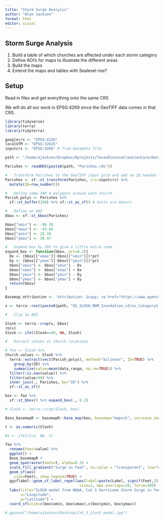```yaml
---
title: "Storm Surge Analysis"
author: "Alan Jackson"
format: html
editor: visual
---
```


## Storm Surge Analysis

1.  Build a table of which churches are affected under each storm category
2.  Define AOI's for maps to illustrate the different areas
3.  Build the maps
4.  Extend the maps and tables with Sealevel rise?

## Setup

Read in files and get everything onto the same CRS

We will do all our work in EPSG:4269 since the GeoTIFF data comes in that CRS.

```r
library(tidyverse)
library(terra)
library(tidyterra)

googlecrs <- "EPSG:4326"
localUTM <- "EPSG:32615"
inputcrs <- "EPSG:4269" # from metadata file

path <- "/home/ajackson/Dropbox/Rprojects/TexasDioceseCreationCare/Data/"

Parishes <- readRDS(paste0(path, "Parishes.rds"))

#   Transform Parishes to the GeoTIFF input grid and add an ID needed later for joins
Parishes <- sf::st_transform(Parishes, crs=inputcrs) %>% 
  mutate(ID=row_number())

#   Define some 100 m polygons around each church
Parish_polys <- Parishes %>% 
  sf::st_buffer(100) %>% sf::st_as_sf() # Units are meters

#   Define an AOI
bbox <- sf::st_bbox(Parishes)

bbox["xmin"] <- -96.38
bbox["xmax"] <- -93.66
bbox["ymin"] <- 28.39
bbox["ymax"] <- 30.47

#   Expand box by 20% to give a little extra room
expand_box <- function(bbox, pct=0.2){
  Dx <- (bbox[["xmax"]]-bbox[["xmin"]])*pct
  Dy <- (bbox[["ymax"]]-bbox[["ymin"]])*pct
  bbox["xmin"] <- bbox["xmin"] - Dx
  bbox["xmax"] <- bbox["xmax"] + Dx
  bbox["ymin"] <- bbox["ymin"] - Dy
  bbox["ymax"] <- bbox["ymax"] + Dy
  return(bbox)
}

Basemap_attribution <- 'attribution: &copy; <a href="https://www.openstreetmap.org/copyright">OpenStreetMap</a> contributors'
```

```r

x <- terra::rast(paste0(path, "US_SLOSH_MOM_Inundation_v3/us_Category5_MOM_Inundation_HIGH.tif")) 

#   Clip to AOI

Slosh <- terra::crop(x, bbox)
rm(x)
Slosh <- ifel(Slosh==99, NA, Slosh)

#   Extract values at church locations

# foo <- Slosh %>% 
Church_values <- Slosh %>% 
  terra::extract(vect(Parish_polys), method="bilinear", ID=TRUE) %>% 
    group_by(ID) %>% 
    summarize(value=mean(data_range, na.rm=TRUE)) %>% 
  filter(!is.nan(value)) %>% 
  filter(value<99) %>% 
  inner_join(., Parishes, by="ID") %>% 
  sf::st_as_sf()

box <- foo %>%
  sf::st_bbox() %>% expand_box(., 0.2)

# Slosh <- terra::crop(Slosh, box)

Base_basemapR <- basemapR::base_map(box, basemap="mapnik", increase_zoom=2)

t <- as.numeric(Slosh)

#t <- ifel(t<1, NA, t)

foo %>% 
  rename(Feet=value) %>% 
  ggplot() +
  Base_basemapR +
  geom_spatraster(data=t, alpha=0.3) +
  scale_fill_gradient("Surge in Feet", na.value = "transparent", low="white", high="blue") +
  geom_sf(aes(
    size=Feet), show.legend=TRUE) +
  ggsflabel::geom_sf_label_repel(aes(label=paste(Label, signif(Feet,2), "ft")),
                                  size=2, max.overlaps=20, force=100) +
  labs(title="SLOSH model from NOAA, Cat 5 Hurricane Storm Surge in feet",
       x="Longitude",
       y="Latitude") +
  coord_sf(xlim=c(box$xmin, box$xmax),c(box$ymin, box$ymax))

# ggsave("/home/ajackson/Desktop/Cat_5_slosh_model.jpg")

```
